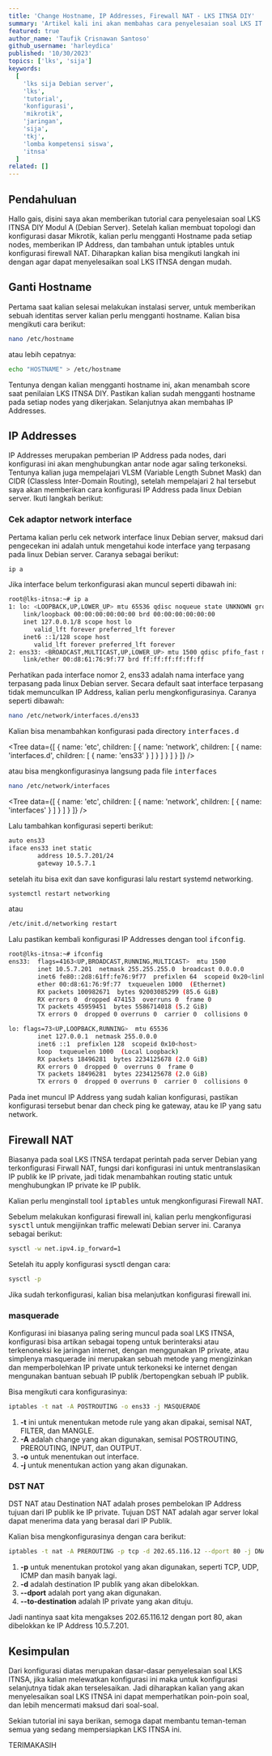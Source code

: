 ```yaml
---
title: 'Change Hostname, IP Addresses, Firewall NAT - LKS ITNSA DIY'
summary: 'Artikel kali ini akan membahas cara penyelesaian soal LKS IT Network System Administration Tingkat Provinsi Yogyakarta 2023 Modul A (Client Server) dengan mudah, bagi kalian yang ingin mencobanya simak tutorial ini sampai selesai😉'
featured: true
author_name: 'Taufik Crisnawan Santoso'
github_username: 'harleydica'
published: '10/30/2023'
topics: ['lks', 'sija']
keywords:
  [
    'lks sija Debian server',
    'lks',
    'tutorial',
    'konfigurasi',
    'mikrotik',
    'jaringan',
    'sija',
    'tkj',
    'lomba kompetensi siswa',
    'itnsa'
  ]
related: []
---
```


## Pendahuluan

Hallo gais, disini saya akan memberikan tutorial cara penyelesaian soal LKS ITNSA DIY Modul A (Debian Server). Setelah kalian membuat topologi dan konfigurasi dasar Mikrotik, kalian perlu mengganti Hostname pada setiap nodes, memberikan IP Address, dan tambahan untuk iptables untuk konfigurasi firewall NAT. Diharapkan kalian bisa mengikuti langkah ini dengan agar dapat menyelesaikan soal LKS ITNSA dengan mudah.

## Ganti Hostname

Pertama saat kalian selesai melakukan instalasi server, untuk memberikan sebuah identitas server kalian perlu mengganti hostname. Kalian bisa mengikuti cara berikut:

```bash
nano /etc/hostname
```

atau lebih cepatnya:

```bash
echo "HOSTNAME" > /etc/hostname
```

Tentunya dengan kalian mengganti hostname ini, akan menambah score saat penilaian LKS ITNSA DIY. Pastikan kalian sudah mengganti hostname pada setiap nodes yang dikerjakan. Selanjutnya akan membahas IP Addresses.

## IP Addresses

IP Addresses merupakan pemberian IP Address pada nodes, dari konfigurasi ini akan menghubungkan antar node agar saling terkoneksi. Tentunya kalian juga mempelajari VLSM (Variable Length Subnet Mask) dan CIDR (Classless Inter-Domain Routing), setelah mempelajari 2 hal tersebut saya akan memberikan cara konfigurasi IP Address pada linux Debian server. Ikuti langkah berikut:

### Cek adaptor network interface

Pertama kalian perlu cek network interface linux Debian server, maksud dari pengecekan ini adalah untuk mengetahui kode interface yang terpasang pada linux Debian server. Caranya sebagai berikut:

```bash
ip a
```

Jika interface belum terkonfigurasi akan muncul seperti dibawah ini:

```bash
root@lks-itnsa:~# ip a
1: lo: <LOOPBACK,UP,LOWER_UP> mtu 65536 qdisc noqueue state UNKNOWN group default qlen 1000
    link/loopback 00:00:00:00:00:00 brd 00:00:00:00:00:00
    inet 127.0.0.1/8 scope host lo
       valid_lft forever preferred_lft forever
    inet6 ::1/128 scope host
       valid_lft forever preferred_lft forever
2: ens33: <BROADCAST,MULTICAST,UP,LOWER_UP> mtu 1500 qdisc pfifo_fast master vmbr0 state UP group default qlen 1000
    link/ether 00:d8:61:76:9f:77 brd ff:ff:ff:ff:ff:ff
```

Perhatikan pada interface nomor 2, ens33 adalah nama interface yang terpasang pada linux Debian server. Secara default saat interface terpasang tidak memunculkan IP Address, kalian perlu mengkonfigurasinya. Caranya seperti dibawah:

```bash
nano /etc/network/interfaces.d/ens33
```

Kalian bisa menambahkan konfigurasi pada directory <Kbd>interfaces.d</Kbd>

<Tree
  data={[
    {
      name: 'etc',
      children: [
        {
          name: 'network',
          children: [
            {
              name: 'interfaces.d',
              children: [
                {
                  name: 'ens33'
                }
              ]
            }
          ]
        }
      ]
    }
  ]}
/>

atau bisa mengkonfigurasinya langsung pada file <Kbd>interfaces</Kbd>

```bash
nano /etc/network/interfaces
```

<Tree
  data={[
    {
      name: 'etc',
      children: [
        {
          name: 'network',
          children: [
            {
              name: 'interfaces'
            }
          ]
        }
      ]
    }
  ]}
/>

Lalu tambahkan konfigurasi seperti berikut:

```bash
auto ens33
iface ens33 inet static
        address 10.5.7.201/24
        gateway 10.5.7.1
```

setelah itu bisa exit dan save konfigurasi lalu restart systemd networking.

```bash
systemctl restart networking
```

atau

```bash
/etc/init.d/networking restart
```

Lalu pastikan kembali konfigurasi IP Addresses dengan tool <Kbd>ifconfig</Kbd>.

```bash
root@lks-itnsa:~# ifconfig
ens33:  flags=4163<UP,BROADCAST,RUNNING,MULTICAST>  mtu 1500
        inet 10.5.7.201  netmask 255.255.255.0  broadcast 0.0.0.0
        inet6 fe80::2d8:61ff:fe76:9f77  prefixlen 64  scopeid 0x20<link>
        ether 00:d8:61:76:9f:77  txqueuelen 1000  (Ethernet)
        RX packets 100982671  bytes 92003085299 (85.6 GiB)
        RX errors 0  dropped 474153  overruns 0  frame 0
        TX packets 45959451  bytes 5586714018 (5.2 GiB)
        TX errors 0  dropped 0 overruns 0  carrier 0  collisions 0

lo: flags=73<UP,LOOPBACK,RUNNING>  mtu 65536
        inet 127.0.0.1  netmask 255.0.0.0
        inet6 ::1  prefixlen 128  scopeid 0x10<host>
        loop  txqueuelen 1000  (Local Loopback)
        RX packets 18496281  bytes 2234125678 (2.0 GiB)
        RX errors 0  dropped 0  overruns 0  frame 0
        TX packets 18496281  bytes 2234125678 (2.0 GiB)
        TX errors 0  dropped 0 overruns 0  carrier 0  collisions 0
```

Pada inet muncul IP Address yang sudah kalian konfigurasi, pastikan konfigurasi tersebut benar dan check ping ke gateway, atau ke IP yang satu network.

## Firewall NAT

Biasanya pada soal LKS ITNSA terdapat perintah pada server Debian yang terkonfigurasi Firwall NAT, fungsi dari konfigurasi ini untuk mentranslasikan IP publik ke IP private, jadi tidak menambahkan routing static untuk menghubungkan IP private ke IP publik.

Kalian perlu menginstall tool <Kbd>iptables</Kbd> untuk mengkonfigurasi Firewall NAT.

Sebelum melakukan konfigurasi firewall ini, kalian perlu mengkonfigurasi <Kbd>sysctl</Kbd> untuk mengijinkan traffic melewati Debian server ini. Caranya sebagai berikut:

```bash
sysctl -w net.ipv4.ip_forward=1
```

Setelah itu apply konfigurasi sysctl dengan cara:

```bash
sysctl -p
```

Jika sudah terkonfigurasi, kalian bisa melanjutkan konfigurasi firewall ini.

### masquerade

Konfigurasi ini biasanya paling sering muncul pada soal LKS ITNSA, konfigurasi bisa artikan sebagai topeng untuk berinteraksi atau terkenoneksi ke jaringan internet, dengan menggunakan IP private, atau simplenya masquerade ini merupakan sebuah metode yang mengizinkan dan memperbolehkan IP private untuk terkoneksi ke internet dengan mengunakan bantuan sebuah IP publik /bertopengkan sebuah IP publik.

Bisa mengikuti cara konfigurasinya:

```bash
iptables -t nat -A POSTROUTING -o ens33 -j MASQUERADE
```

1. **-t** ini untuk menentukan metode rule yang akan dipakai, semisal NAT, FILTER, dan MANGLE.
2. **-A** adalah change yang akan digunakan, semisal POSTROUTING, PREROUTING, INPUT, dan OUTPUT.
3. **-o** untuk menentukan out interface.
4. **-j** untuk menentukan action yang akan digunakan.

### DST NAT

DST NAT atau Destination NAT adalah proses pembelokan IP Address tujuan dari IP publik ke IP private. Tujuan DST NAT adalah agar server lokal dapat menerima data yang berasal dari IP Publik.

Kalian bisa mengkonfigurasinya dengan cara berikut:

```bash
iptables -t nat -A PREROUTING -p tcp -d 202.65.116.12 --dport 80 -j DNAT --to-destination 10.5.7.201
```

1. **-p** untuk menentukan protokol yang akan digunakan, seperti TCP, UDP, ICMP dan masih banyak lagi.
2. **-d** adalah destination IP publik yang akan dibelokkan.
3. **--dport** adalah port yang akan digunakan.
4. **--to-destination** adalah IP private yang akan dituju.

Jadi nantinya saat kita mengakses 202.65.116.12 dengan port 80, akan dibelokkan ke IP Address 10.5.7.201.

## Kesimpulan

Dari konfigurasi diatas merupakan dasar-dasar penyelesaian soal LKS ITNSA, jika kalian melewatkan konfigurasi ini maka untuk konfigurasi selanjutnya tidak akan terselesaikan. Jadi diharapkan kalian yang akan menyelesaikan soal LKS ITNSA ini dapat memperhatikan poin-poin soal, dan lebih mencermati maksud dari soal-soal.

Sekian tutorial ini saya berikan, semoga dapat membantu teman-teman semua yang sedang mempersiapkan LKS ITNSA ini.

<Callout icon='👋' type='info'>
  TERIMAKASIH
</Callout>
